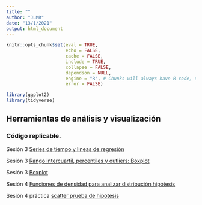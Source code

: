 ```yaml
---
title: ""
author: "JLMR"
date: "13/1/2021"
output: html_document
---
```




```r
knitr::opts_chunk$set(eval = TRUE, 
                      echo = FALSE, 
                      cache = FALSE,
                      include = TRUE,
                      collapse = FALSE,
                      dependson = NULL,
                      engine = "R", # Chunks will always have R code, unless noted
                      error = FALSE)                     

```






```r

library(ggplot2)
library(tidyverse)
```


## Herramientas de análisis y visualización 
### Código replicable. 


Sesión 3 [Series de tiempo y lineas de regresión](https://drive.google.com/file/d/1Ii-DgP75uBrundOXbbJeBUt0txgsVVL0/view?usp=sharing)

Sesión 3 [Rango intercuartil, percentiles y outliers: Boxplot](https://drive.google.com/file/d/1LRW5wcoLipsXGRtOC_CT7PxmOr0CgneD/view?usp=sharing)

Sesión 3  [Boxplot](https://drive.google.com/file/d/1qXdI9rvPlBYu0OVYfDalNcsnoYJiPb5O/view?usp=sharing)

Sesión 4  [Funciones de densidad para analizar distribución hipótesis](https://drive.google.com/file/d/1qXdI9rvPlBYu0OVYfDalNcsnoYJiPb5O/view?usp=sharing)


Sesión 4 práctica [scatter prueba de hipótesis](https://drive.google.com/file/d/1FfJUZPpmVmbxi73_1BXOCIo557LyBcZP/view?usp=sharing)